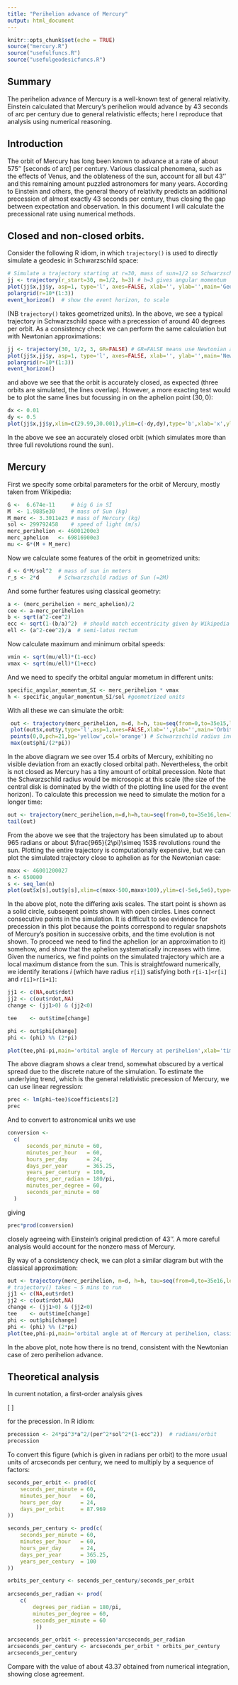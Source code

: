 ```yaml
---
title: "Perihelion advance of Mercury"
output: html_document
---
```


```r
knitr::opts_chunk$set(echo = TRUE)
source("mercury.R")
source("usefulfuncs.R")
source("usefulgeodesicfuncs.R")
```

## Summary

The perihelion advance of Mercury is a well-known test of general relativity.  Einstein calculated that Mercury's perihelion would advance by 43 seconds of arc per century due to general relativistic effects; here I reproduce that analysis using numerical reasoning.


## Introduction 

The orbit of Mercury has long been known to advance at a rate of about
575'' [seconds of arc] per century.  Various classical phenomena, such
as the effects of Venus, and the oblateness of the sun, account for
all but 43'' and this remaining amount puzzled astronomers for many
years.  According to Einstein and others, the general theory of
relativity predicts an additional precession of almost exactly 43
seconds per century, thus closing the gap between expectation and
observation.  In this document I will calculate the precessional rate
using numerical methods.

## Closed and non-closed orbits.

Consider the following R idiom, in which `trajectory()` is used to
directly simulate a geodesic in Schwarzschild space:


```r
# Simulate a trajectory starting at r=30, mass of sun=1/2 so Schwarzschild radius=1:
jj <- trajectory(r_start=30, m=1/2, h=3) # h=3 gives angular momentum
plot(jj$x,jj$y, asp=1, type='l', axes=FALSE, xlab='', ylab='',main='Geodesics in the Schwarzschild geometry')
polargrid(r=10*(1:3))
event_horizon()  # show the event horizon, to scale
```

(NB `trajectory()` takes geometrized units).  In the above, we see
a typical trajectory in Schwarzschild space with a precession of
around 40 degrees per orbit.  As a consistency check we can perform
the same calculation but with Newtonian approximations:


```r
jj <- trajectory(30, 1/2, 3, GR=FALSE) # GR=FALSE means use Newtonian approximation
plot(jj$x,jj$y, asp=1, type='l', axes=FALSE, xlab='', ylab='',main='Newtonian approximation')
polargrid(r=10*(1:3))
event_horizon()
```

and above we see that the orbit is accurately closed, as expected
(three orbits are simulated, the lines overlap).  However, a more
exacting test would be to plot the same lines but focussing in on the
aphelion point $(30,0)$:

```r
dx <- 0.01
dy <- 0.5
plot(jj$x,jj$y,xlim=c(29.99,30.001),ylim=c(-dy,dy),type='b',xlab='x',ylab='y')
```

In the above we see an accurately closed orbit (which simulates more
than three full revolutions round the sun).



## Mercury

First we specify some orbital parameters for the orbit of Mercury, mostly taken from Wikipedia:

```r
G <-  6.674e-11     # big G in SI
M  <- 1.9885e30     # mass of Sun (kg)
M_merc <- 3.3011e23 # mass of Mercury (kg)
sol <- 299792458    # speed of light (m/s)
merc_perihelion <- 46001200e3 
merc_aphelion   <- 69816900e3
mu <- G*(M + M_merc)
```

Now we calculate some features of the orbit in geometrized units:

```r
d <- G*M/sol^2  # mass of sun in meters
r_s <- 2*d      # Schwarzschild radius of Sun (=2M)
```


And some further features using classical geometry:

```r
a <- (merc_perihelion + merc_aphelion)/2
cee <- a-merc_perihelion
b <- sqrt(a^2-cee^2)
ecc <- sqrt(1-(b/a)^2)  # should match eccentricity given by Wikipedia
ell <- (a^2-cee^2)/a  # semi-latus rectum
```

Now calculate maximum and minimum orbital speeds:

```r
vmin <- sqrt(mu/ell)*(1-ecc)
vmax <- sqrt(mu/ell)*(1+ecc)
```

And we need to specify the orbital angular mometum in different units:

```r
specific_angular_momentum_SI <- merc_perihelion * vmax
h <- specific_angular_momentum_SI/sol #geometrized units
```

With all these we can simulate the orbit:
```r
 out <- trajectory(merc_perihelion, m=d, h=h, tau=seq(from=0,to=35e15,len=5e5))
 plot(out$x,out$y,type='l',asp=1,axes=FALSE,xlab='',ylab='',main='Orbit of Mercury, Sun not to scale')
 points(0,0,pch=21,bg='yellow',col='orange') # Schwarzschild radius invisible at this scale
 max(out$phi/(2*pi))
```

In the above diagram we see over 15.4 orbits of Mercury, exhibiting no
visible deviation from an exactly closed orbital path.  Nevertheless,
the orbit is not closed as Mercury has a tiny amount of orbital
precession.  Note that the Schwarzschild radius would be microsopic at
this scale (the size of the central disk is dominated by the width of
the plotting line used for the event horizon).  To calculate this
precession we need to simulate the motion for a longer time:


```r
out <- trajectory(merc_perihelion,m=d,h=h,tau=seq(from=0,to=35e16,len=1e7)) # takes ~5 mins
tail(out)
```

From the above we see that the trajectory has been simulated up to
about $965$ radians or about $\frac{965}{2\pi}\simeq 153$ revolutions
round the sun.  Plotting the entire trajectory is computationally
expensive, but we can plot the simulated trajectory close to aphelion
as for the Newtonian case:

```r
maxx <- 46001200027
n <- 650000
s <- seq_len(n)
plot(out$x[s],out$y[s],xlim=c(maxx-500,maxx+100),ylim=c(-5e6,5e6),type='o',xlab="x",ylab="y",pch=c(16,rep(1,n-1)))
```

In the above plot, note the differing axis scales.  The start point is
shown as a solid circle, subseqent points shown with open circles.
Lines connect consecutive points in the simulation.  It is difficult
to see evidence for precession in this plot because the points
correspond to regular snapshots of Mercury's position in successive
orbits, and the time evolution is not shown.  To proceed we need to
find the aphelion (or an approximation to it) somehow, and show that
the aphelion systematically increases with time.  Given the numerics,
we find points on the simulated trajectory which are a local maximum
distance from the sun.  This is straightfoward numerically, we
identify iterations $i$ (which have radius `r[i]`) satisfying both
`r[i-1]<r[i]` and `r[i]>r[i+1]`:

```r
jj1 <- c(NA,out$rdot)
jj2 <- c(out$rdot,NA)
change <- (jj1>0) & (jj2<0)

tee    <- out$time[change]

phi <- out$phi[change]
phi <- (phi) %% (2*pi)

plot(tee,phi-pi,main='orbital angle of Mercury at perihelion',xlab='time (seconds)',ylab='angle of perihelion')
```

The above diagram shows a clear trend, somewhat obscured by a vertical
spread due to the discrete nature of the simulation.  To estimate the
underlying trend, which is the general relativistic precession of
Mercury, we can use linear regression:

```r
prec <- lm(phi~tee)$coefficients[2]
prec
```

And to convert to astronomical units we use

```r
conversion <-
  c(
      seconds_per_minute = 60,
      minutes_per_hour   = 60,
      hours_per_day      = 24,
      days_per_year      = 365.25,
      years_per_century  = 100,
      degrees_per_radian = 180/pi,
      minutes_per_degree = 60,
      seconds_per_minute = 60
  )
```

giving

```r
prec*prod(conversion)
```

closely agreeing with Einstein's original prediction of 43''.  A more
careful analysis would account for the nonzero mass of Mercury.

By way of a consistency check, we can plot a similar diagram but with
the classical approximation:

```r
out <- trajectory(merc_perihelion, m=d, h=h, tau=seq(from=0,to=35e16,len=1e7),GR=FALSE)
# trajectory() takes ~ 5 mins to run
jj1 <- c(NA,out$rdot)
jj2 <- c(out$rdot,NA)
change <- (jj1>0) & (jj2<0)
tee    <- out$time[change]
phi <- out$phi[change]
phi <- (phi) %% (2*pi)
plot(tee,phi-pi,main='orbital angle at of Mercury at perihelion, classical case',xlab='time (seconds)',ylab='angle of perihelion')
```

In the above plot, note how there is no trend, consistent with the
Newtonian case of zero perihelion advance.

##  Theoretical analysis

In current notation, a first-order analysis gives

\[
\frac{24\pi^3a^2}{t^2c^2\left(1-e^2\right)}
\]

for the precession.  In R idiom:

```r
precession <- 24*pi^3*a^2/(per^2*sol^2*(1-ecc^2))  # radians/orbit
precession
```

To convert this figure (which is given in radians per orbit) to the
more usual units of arcseconds per century, we need to multiply by a
sequence of factors:

```r
seconds_per_orbit <- prod(c(
    seconds_per_minute = 60,
    minutes_per_hour   = 60,
    hours_per_day      = 24,
    days_per_orbit     = 87.969
))

seconds_per_century <- prod(c(
    seconds_per_minute = 60,
    minutes_per_hour   = 60,
    hours_per_day      = 24,
    days_per_year      = 365.25,
    years_per_century  = 100
))

orbits_per_century <- seconds_per_century/seconds_per_orbit
 
arcseconds_per_radian <- prod(
    c(
        degrees_per_radian = 180/pi,
        minutes_per_degree = 60,
        seconds_per_minute = 60
   	     ))

arcseconds_per_orbit <- precession*arcseconds_per_radian
arcseconds_per_century <- arcseconds_per_orbit * orbits_per_century
arcseconds_per_century
```

Compare with the value of about 43.37 obtained from numerical
integration, showing close agreement.
